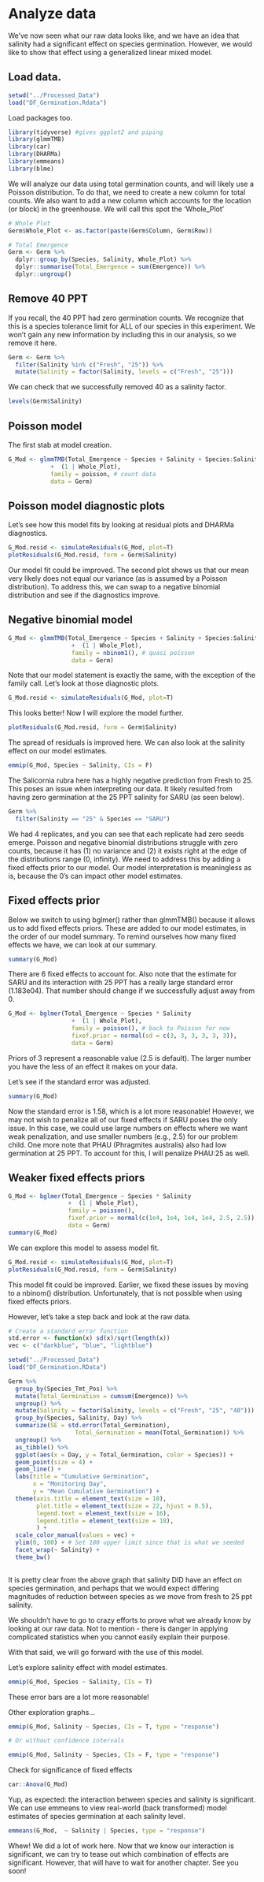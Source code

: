 # Analyze data
We've now seen what our raw data looks like, and we have an idea that salinity
had a significant effect on species germination. However, we would like to show
that effect using a generalized linear mixed model.

## Load data.
```r
setwd("../Processed_Data")
load("DF_Germination.Rdata")
```

Load packages too.
```r
library(tidyverse) #gives ggplot2 and piping
library(glmmTMB)
library(car)
library(DHARMa)
library(emmeans)
library(blme)
```

We will analyze our data using total germination counts, and will likely use a
Poisson distribution. To do that, we need to create a new column for total counts.
We also want to add a new column which accounts for the location (or block) in the
greenhouse. We will call this spot the 'Whole_Plot'

```r
# Whole Plot
Germ$Whole_Plot <- as.factor(paste(Germ$Column, Germ$Row))

# Total Emergence
Germ <- Germ %>%
  dplyr::group_by(Species, Salinity, Whole_Plot) %>%
  dplyr::summarise(Total_Emergence = sum(Emergence)) %>%
  dplyr::ungroup()

```
## Remove 40 PPT
If you recall, the 40 PPT had zero germination counts. We recognize that this is
a species tolerance limit for ALL of our species in this experiment. We won't gain
any new information by including this in our analysis, so we remove it here.
```r
Germ <- Germ %>%
  filter(Salinity %in% c("Fresh", "25")) %>% 
  mutate(Salinity = factor(Salinity, levels = c("Fresh", "25")))
```
We can check that we successfully removed 40 as a salinity factor.
```r
levels(Germ$Salinity)
```

## Poisson model
The first stab at model creation.
```r
G_Mod <- glmmTMB(Total_Emergence ~ Species + Salinity + Species:Salinity
            +  (1 | Whole_Plot), 
            family = poisson, # count data
            data = Germ)
```

## Poisson model diagnostic plots
Let's see how this model fits by looking at residual plots and DHARMa diagnostics.
```r
G_Mod.resid <- simulateResiduals(G_Mod, plot=T)
plotResiduals(G_Mod.resid, form = Germ$Salinity)
```

Our model fit could be improved. The second plot shows us that our mean very likely
does not equal our variance (as is assumed by a Poisson distribution). To address this,
we can swap to a negative binomial distribution and see if the diagnostics improve.

## Negative binomial model
```r
G_Mod <- glmmTMB(Total_Emergence ~ Species + Salinity + Species:Salinity
                  +  (1 | Whole_Plot),
                  family = nbinom1(), # quasi poisson
                  data = Germ)
```
Note that our model statement is exactly the same, with the exception of the 
family call. Let's look at those diagnostic plots.

```r
G_Mod.resid <- simulateResiduals(G_Mod, plot=T)
```

This looks better! Now I will explore the model further.

```r
plotResiduals(G_Mod.resid, form = Germ$Salinity)
```

The spread of residuals is improved here. We can also look at the salinity effect
on our model estimates.

```r
emmip(G_Mod, Species ~ Salinity, CIs = F)

```
The Salicornia rubra here has a highly negative prediction from Fresh to 25.
This poses an issue when interpreting our data. It likely resulted from having 
zero germination at the 25 PPT salinity for SARU (as seen below).

```r
Germ %>% 
  filter(Salinity == "25" & Species == "SARU")
```

We had 4 replicates, and you can see that each replicate had zero seeds emerge.
Poisson and negative binomial distributions struggle with zero counts, because it 
has (1) no variance and (2) it exists right at the edge of the distributions range 
(0, infinity). We need to address this by adding a fixed effects prior to our
model. Our model interpretation is meaningless as is, because the 0's can impact
other model estimates.

## Fixed effects prior
Below we switch to using bglmer() rather than glmmTMB() because it allows us to add
fixed effects priors. These are added to our model estimates, in the order of our
model summary. To remind ourselves how many fixed effects we have, we can look at our
summary.

```r
summary(G_Mod)
```
There are 6 fixed effects to account for. Also note that the estimate for SARU 
and its interaction with 25 PPT has a really large standard error (1.183e04). 
That number should change if we successfully adjust away from 0.

```r
G_Mod <- bglmer(Total_Emergence ~ Species * Salinity
                  +  (1 | Whole_Plot),
                  family = poisson(), # back to Poisson for now
                  fixef.prior = normal(sd = c(3, 3, 3, 3, 3, 3)), 
                  data = Germ)
```
Priors of 3 represent a reasonable value (2.5 is default). The larger number 
you have the less of an effect it makes on your data. 

Let's see if the standard error was adjusted.
```r
summary(G_Mod)
```
Now the standard error is 1.58, which is a lot more reasonable! However, we may
not wish to penalize all of our fixed effects if SARU poses the only issue. In
this case, we could use large numbers on effects where we want weak penalization,
and use smaller numbers (e.g., 2.5) for our problem child. One more note that PHAU 
(Phragmites australis) also had low germination at 25 PPT. To account for this, 
I will penalize PHAU:25 as well.

## Weaker fixed effects priors

```r
G_Mod <- bglmer(Total_Emergence ~ Species * Salinity
                 +  (1 | Whole_Plot),
                 family = poisson(),
                 fixef.prior = normal(c(1e4, 1e4, 1e4, 1e4, 2.5, 2.5)), 
                 data = Germ)
summary(G_Mod)
```

We can explore this model to assess model fit.
```r
G_Mod.resid <- simulateResiduals(G_Mod, plot=T)
plotResiduals(G_Mod.resid, form = Germ$Salinity)
```
  This model fit could be improved. Earlier, we fixed these issues by moving to a
nbinom() distribution. Unfortunately, that is not possible when using fixed effects
priors. 

However, let's take a step back and look at the raw data.
```r
# Create a standard error function
std.error <- function(x) sd(x)/sqrt(length(x))
vec <- c("darkblue", "blue", "lightblue")

setwd("../Processed_Data")
load("DF_Germination.RData")

Germ %>% 
  group_by(Species_Tmt_Pos) %>% 
  mutate(Total_Germination = cumsum(Emergence)) %>% 
  ungroup() %>% 
  mutate(Salinity = factor(Salinity, levels = c("Fresh", "25", "40"))) %>% 
  group_by(Species, Salinity, Day) %>% 
  summarize(SE = std.error(Total_Germination),
                   Total_Germination = mean(Total_Germination)) %>% 
  ungroup() %>% 
  as_tibble() %>% 
  ggplot(aes(x = Day, y = Total_Germination, color = Species)) +
  geom_point(size = 4) +
  geom_line() +
  labs(title = "Cumulative Germination",
       x = "Monitoring Day",
       y = "Mean Cumulative Germination") +
  theme(axis.title = element_text(size = 18),
        plot.title = element_text(size = 22, hjust = 0.5),
        legend.text = element_text(size = 16),
        legend.title = element_text(size = 18),
        ) +
  scale_color_manual(values = vec) +
  ylim(0, 100) + # Set 100 upper limit since that is what we seeded
  facet_wrap(~ Salinity) +
  theme_bw()
       
```

It is pretty clear from the above graph that salinity DID have an effect on species
germination, and perhaps that we would expect differing magnitudes of reduction 
between species as we move from fresh to 25 ppt salinity. 

We shouldn't have to go to crazy efforts to prove what we already know by looking 
at our raw data. Not to mention - there is danger in applying complicated statistics
when you cannot easily explain their purpose.

With that said, we will go forward with the use of this model.

Let's explore salinity effect with model estimates.
```r
emmip(G_Mod, Species ~ Salinity, CIs = T)
```
  These error bars are a lot more reasonable!

Other exploration graphs...

```r
emmip(G_Mod, Salinity ~ Species, CIs = T, type = "response")

# Or without confidence intervals

emmip(G_Mod, Salinity ~ Species, CIs = F, type = "response")
```

Check for significance of fixed effects
```r
car::Anova(G_Mod)
```
Yup, as expected: the interaction between species and salinity is significant.
We can use emmeans to view real-world (back transformed) model estimates of species
germination at each salinity level.

```r
emmeans(G_Mod,  ~ Salinity | Species, type = "response") 
```
Whew! We did a lot of work here. Now that we know our interaction is significant,
we can try to tease out which combination of effects are significant. However, that
will have to wait for another chapter. See you soon!